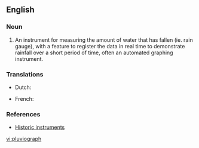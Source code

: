 ==English==

===Noun===
{{en-noun}}

# An instrument for measuring the amount of water that has fallen (ie. rain gauge), with a feature to register the data in real time to demonstrate rainfall over a short period of time, often an automated graphing instrument. 

===Translations===
{{trans-top|self-registring [[pluviometer]]}}
* Dutch: {{t+|nl|pluviograaf|m}}
{{trans-mid}}
* French: {{t-|fr|pluviographe|m}}
{{trans-bottom}}


===References===
*[http://www.ov.ingv.it/inglese/mostra/pluviografo.htm Historic instruments]

[[vi:pluviograph]]